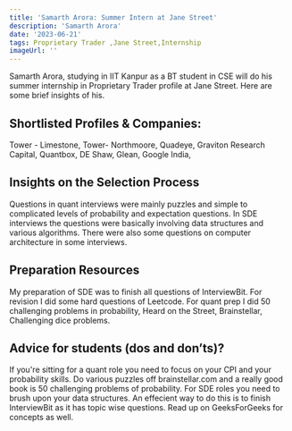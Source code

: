 ---
title: 'Samarth Arora: Summer Intern at Jane Street'
description: 'Samarth Arora'
date: '2023-06-21'
tags: Proprietary Trader ,Jane Street,Internship
imageUrl: ''
---

Samarth Arora, studying in IIT Kanpur as a BT student in CSE will do
his summer internship in Proprietary Trader  profile at Jane Street. Here are some brief
insights of his.

## Shortlisted Profiles & Companies:
Tower - Limestone, Tower- Northmoore, Quadeye, Graviton Research Capital, Quantbox, DE Shaw, Glean, Google India,

## Insights on the Selection Process
Questions in quant interviews were mainly puzzles and simple to complicated levels of probability and expectation questions. In SDE interviews the questions were basically involving data structures and various algorithms. There were also some questions on computer architecture in some interviews.

##  Preparation Resources
My preparation of SDE was to finish all questions of InterviewBit. For revision I did some hard questions of Leetcode. For quant prep I did 50 challenging problems in probability, Heard on the Street, Brainstellar, Challenging dice problems.

## Advice for students (dos and don’ts)? 
If you're sitting for a quant role you need to focus on your CPI and your probability skills. Do various puzzles off brainstellar.com and a really good book is 50 challenging problems of probability. For SDE roles you need to brush upon your data structures. An effecient way to do this is to finish InterviewBit as it has topic wise questions. Read up on GeeksForGeeks for concepts as well.

